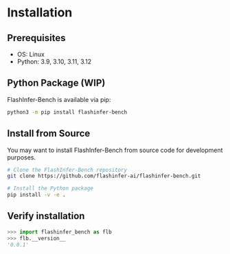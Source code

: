 # Installation

## Prerequisites

- OS: Linux
- Python: 3.9, 3.10, 3.11, 3.12

## Python Package (WIP)

FlashInfer-Bench is available via pip:

```bash
python3 -m pip install flashinfer-bench
```

## Install from Source

You may want to install FlashInfer-Bench from source code for development purposes.

```bash
# Clone the FlashInfer-Bench repository
git clone https://github.com/flashinfer-ai/flashinfer-bench.git

# Install the Python package
pip install -v -e .
```

## Verify installation

```python
>>> import flashinfer_bench as flb
>>> flb.__version__
'0.0.1'
```
